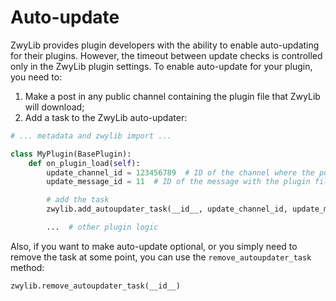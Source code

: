 # Auto-update

ZwyLib provides plugin developers with the ability to enable auto-updating for their plugins. However, the timeout between update checks is controlled only in the ZwyLib plugin settings. To enable auto-update for your plugin, you need to:

1. Make a post in any public channel containing the plugin file that ZwyLib will download;
2. Add a task to the ZwyLib auto-updater:

```python
# ... metadata and zwylib import ...

class MyPlugin(BasePlugin):
    def on_plugin_load(self):
        update_channel_id = 123456789  # ID of the channel where the post is located
        update_message_id = 11  # ID of the message with the plugin file

        # add the task
        zwylib.add_autoupdater_task(__id__, update_channel_id, update_message_id)

        ...  # other plugin logic
```

Also, if you want to make auto-update optional, or you simply need to remove the task at some point, you can use the `remove_autoupdater_task` method:

```python
zwylib.remove_autoupdater_task(__id__)
```
